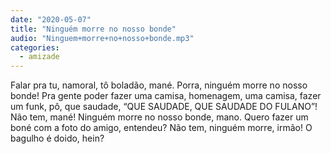 ```yaml
---
date: "2020-05-07"
title: "Ninguém morre no nosso bonde"
audio: "Ninguem+morre+no+nosso+bonde.mp3"
categories:
  - amizade
---
```


Falar pra tu, namoral, tô boladão, mané. Porra, ninguém morre no nosso bonde! Pra gente poder fazer uma camisa, homenagem, uma camisa, fazer um funk, pô, que saudade, “QUE SAUDADE, QUE SAUDADE DO FULANO”! Não tem, mané! Ninguém morre no nosso bonde, mano. Quero fazer um boné com a foto do amigo, entendeu? Não tem, ninguém morre, irmão! O bagulho é doido, hein?